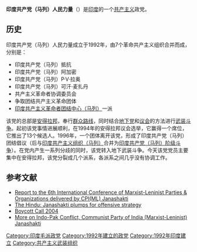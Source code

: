 {{Infobox Political Party
|leader1_title= |leader1_name= |leader2_title= |leader2_name= |leader3_title= |leader3_name= 
|名字       = 印度共产党（马列）人民力量
|原文名     = Communist Party of India (Marxist–Leninist) Janashakti
|党代表色   = red
|图像       = <!-- 须加[[File:图像名|200px]] -->
|图像说明   = 
|所在国家或地区=  {{IND}}  
|党首       = 
|总裁       = 
|主席       = 
|总书记     = 
|第一书记   = 
|秘书长     = 
|主席团     = 
|书记       = 
|发言人     = 
|创始人     = 
|建立       = 1992年
|解散       = <!-- 解散时间 -->
|兼并       = 
|分裂       = 
|前身       =
|并入       = 
|继承       = 
|总部       = [[安得拉邦|安得拉邦]]
|党报       = 
|青年组织   = 
|党员数目   = 
|统计日期   = 
|意识形态   = [[共产主义|共产主义]]<br>[[马克思列宁主义|马克思列宁主义]]<br>[[毛主义|毛主义]]
|政治立场   = [[极左翼|极左翼]]
|宗教信仰   = 
|国内组织   = 
|国际组织   = [[国际共产主义研讨会|国际共产主义研讨会]]<br>[[马列主义政党和组织国际会议_(国际通讯)|马列主义政党和组织国际会议 (国际通讯)]]
|欧洲组织   = 
|欧洲议会党团= 
|seats1_title= <!-- 议会名字 -->
|seats1      = <!-- 议会席位，如250席位中有3个席位：{{Infobox political party/seats|3|250|hex=red}} -->
|官方色彩   = <!--示例：[[紫色|紫色]]和[[金色|金色]] {{Color box|#232176}}{{Color box|#E2AF2D}} -->
|官方网站   = <!-- {{URL| }}  -->
|宣传口号   = 
|国家       = 印度
|脚注       = 
}}
'''印度共产党（马列）人民力量'''（{{lang-en|Communist Party of India (Marxist–Leninist) Janashakti}}）是[[印度|印度]]的一个[[共产主义|共产主义]]政党。

==历史==
印度共产党（马列）人民力量成立于1992年，由7个革命共产主义组织合并而成，分别是：

*印度共产党（马列）抵抗
*印度共产党（马列）阿加密
*印度共产党（马列）P·V·拉奥
*印度共产党（马列）可汗·麦扎丹
*共产主义革命者协调委员会
*争取团结共产主义革命团体
*[[印度共产主义革命者团结中心（马列）|印度共产主义革命者团结中心（马列）]]一派

该党的总部是[[安得拉邦|安得拉邦]]，奉行[[群众路线|群众路线]]，同时结合[[地下党|地下党]]和[[议会|议会]]的方法进行[[武装斗争|武装斗争]]。起初该党事情进展顺利，在1994年的安得拉邦议会选举，它赢得一个席位，它推出了13个候选人。1996年，一个团体离开该党，形成了印度共产党（马列）团结倡议（后与[[印度共产主义组织（马列）|印度共产主义组织（马列）]]合并为[[印度共产党（马列）阶级斗争|印度共产党（马列）阶级斗争]]）。在党内产生一系列分歧的同时，该党转入地下武装斗争。今天该党党员主要集中在安得拉邦，该党分裂成几个派系，各派系之间几乎没有协调工作。

==参考文献==
{{reflist}}
*[https://web.archive.org/web/20041206204203/http://www.icmlpo.de/us/6con/country/indienjan.htm Report to the 6th International Conference of Marxist-Leninist Parties & Organizations delivered by CPI(ML) Janashakti]
*[https://web.archive.org/web/20110711170636/http://www.hinduonnet.com/thehindu/2003/02/08/stories/2003020803330400.htm The Hindu: Janashakti plumps for offensive strategy]
*[https://web.archive.org/web/20050429024603/http://www.peoplesmarch.com/archives/2004/may2k4/boycott.htm Boycott Call 2004]
*[https://web.archive.org/web/20030706192629/http://www.ptb.be/international/article.phtml?section=A3AAABBS&object_id=14085 More on Indo-Pak Conflict, Communist Party of India (Marxist-Leninist) Janashakti]

[[Category:印度毛派政党|Category:印度毛派政党]]
[[Category:1992年建立的政党|Category:1992年建立的政党]]
[[Category:1992年印度建立|Category:1992年印度建立]]
[[Category:共产主义武装组织|Category:共产主义武装组织]]